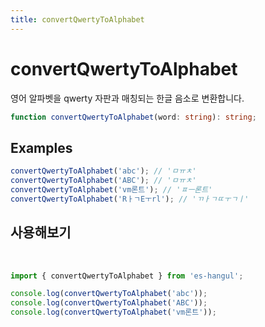 ```yaml
---
title: convertQwertyToAlphabet
---
```



# convertQwertyToAlphabet

영어 알파벳을 qwerty 자판과 매칭되는 한글 음소로 변환합니다.

```typescript
function convertQwertyToAlphabet(word: string): string;
```

## Examples

```typescript
convertQwertyToAlphabet('abc'); // 'ㅁㅠㅊ'
convertQwertyToAlphabet('ABC'); // 'ㅁㅠㅊ'
convertQwertyToAlphabet('vm론트'); // 'ㅍㅡ론트'
convertQwertyToAlphabet('RㅏㄱEㅜrl'); // 'ㄲㅏㄱㄸㅜㄱㅣ'
```

## 사용해보기

<br />

<Sandpack>

```ts index.ts
import { convertQwertyToAlphabet } from 'es-hangul';

console.log(convertQwertyToAlphabet('abc'));
console.log(convertQwertyToAlphabet('ABC'));
console.log(convertQwertyToAlphabet('vm론트'));
```

</Sandpack>
